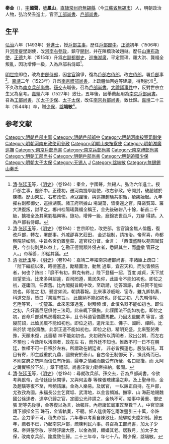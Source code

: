 {{Otheruses|秦金 (嘉靖進士)|other=同名的嘉靖二年[[進士|進士]]}}
{{明清人物信息框
| 姓名 = 秦金
| 原名 =
| 圖片名稱= 
| 圖片大小 =
| 圖片說明 = 
 |最高職務 = 太子太保工部尚書
| 國家 = 大明
| 爵位 =
| 籍貫 = [[南直隸|直隸]][[常州府|常州府]][[無錫縣|無錫縣]]
| 族裔 = 漢族
| 字號 = 字國聲，號鳳山
| 諡號 = 端敏
| 出生日期 = [[成化|成化]]三年（1467年）
| 出生地點 = 
| 逝世日期 = [[嘉靖|嘉靖]]二十三年（1544年）
| 逝世地點 = 
| 墓葬 =
| 配偶 =
| 親屬 =
| 出身 = *弘治六年癸丑科進士出身
| 經歷 = 
| 著作 =
}}
'''秦金'''（{{bd|1467年||1544年||Qin}}），[[表字|字]]'''國聲'''，[[號|號]]'''鳳山'''，[[南直隸|直隸]][[常州府|常州府]][[無錫縣|無錫縣]]（今[[江蘇省|江蘇省]][[無錫市|無錫市]]）人，明朝政治人物，弘治癸丑進士，官至[[明朝工部尚書|工部尚書]]、[[明朝戶部尚書|戶部尚書]]。

== 生平 ==
[[弘治|弘治]]六年（1493年）登[[進士|進士]]，授[[戶部|戶部]][[主事|主事]]，歷任[[戶部|戶部]][[郎中|郎中]]。[[正德_(明朝)|正德]]初年（1506年）升[[河南|河南]][[提學|提學]]副使，改[[河南|河南]][[右參政|右參政]]，鎮守[[開封|開封]]，并在陳橋攻破趙鐩。歷任[[山東|山東]][[布政使|布政使]]，[[正德_(明朝)|正德]]九年（1515年）升爲[[右副都御史|右副都御史]]，[[巡撫|巡撫]][[湖廣|湖廣]]，平定賀璋、羅大洪、龔福全叛亂，因功增俸一級，入為[[戶部右侍郎|戶部右侍郎]]<ref>[[清|清]]·[[张廷玉|张廷玉]]等，《[[明史|明史]]》（卷194）：秦金，字國聲，無錫人。弘治六年進士。授戶部主事，歷郎中。正德初，遷河南提學副使，改右參政。守開封，破趙鐩於陳橋。歷山東左、右布政使。承寇躪後，與巡撫趙璜共拊循，瘡痍始起。九年擢右副都御史，巡撫湖廣。諸王府所據山 場湖蕩，皆奏還之官。降盜賀璋、羅大洪復叛，討平之。郴州桂陽瑤龔福全稱王，金先後破砦八十餘，斬首二千級，擒福全及其黨劉福興等。錄功，增俸一級，廕錦衣世百戶，力辭 得請。入為戶部右侍郎。</ref>。

[[明世宗|明世宗]]即位，改為[[吏部侍郎|吏部侍郎]]，因[[言官|言官]]論爭，復為[[戶部右侍郎|戶部右侍郎]]，改[[左侍郎|左侍郎]]，署[[戶部|戶部]]事<ref>[[清|清]]·[[张廷玉|张廷玉]]等，《[[明史|明史]]》（卷194）：世宗即位，改吏部。言官論金無人倫鑑，復改戶部，轉左，署部事。外戚邵喜乞莊田， 金述祖制，請按治。帝宥喜，命都察院禁如制。中旨各宮仍置皇莊，遣官校分督。金言： 「西漢盛時以苑囿賦貧民，今奈何剝民以益上。乞勘正德間額外侵占者，悉歸其主，而盡撤 管莊之人。」帝稱善，即從其議。</ref>。[[嘉靖|嘉靖]]二年（1523年）升爲[[南京禮部尚書|南京禮部尚書]]，上疏體恤百姓等建議，得到批准<ref>[[清|清]]·[[张廷玉|张廷玉]]等，《[[明史|明史]]》（卷194）：嘉靖二年擢南京禮部尚書，率諸臣上疏曰：「陛下繼統以來，昭德塞違，勵精圖治，動無 過舉，宜召天和，而災眚頻告者，何也？詩曰：『靡不有初，鮮克有終。』陛下登極一詔，百度 咸貞，天下拭目望至治。比來多與詔違，百司罔遵，萬民失仰，此詔令不能如初也。即位之 初，逐庸回，任耆舊。比內閣擬旨輒中改，至疏請，徒答溫語，此任賢不能如初也。即位之 初，聽言如流，朝請暮報。比來事涉戚畹、宦寺，雖九卿執奏，科道交章，皆曰『業經有旨』， 此聽納不能如初也。即位之初，凡先朝傳陞、乞陞等官，一切釐革。此來恩澤過濫，封拜頻 煩，此慎名器不能如初也。即位之初，凡奸黨巨惡俱付三法司。此來輒下鎮撫，此謹國法不能如初也。即位之初，首命戶部減馬房糧芻之半，且令科道官備覈馬數。乃因太監閻洪 等言，遂寢前詔，此恤民瘼不能如初也。即位之初，遣斥法王、佛子、國師、禪師。比來於禁 地設齋醮，此崇正道不能如初也。即位之初，精明充盛。比來聖躬弗豫，天顏未復，此嗇精 神不能如初也。夫初政所以清明者，政出公朝，而左右不預也；今政所以淆溷者，政在左 右，而外廷不知也。惟政不可一日不在朝廷，惟權不可一日移於左右。所謂政在朝廷者， 非必皆獨運也。股肱有託，耳目有寄，即主威重於九鼎，國勢安於泰山。自古帝王制御天 下，操此術而已。不則宮府之勢隔而信任有所偏，婦寺之情親而聽受有所蔽，名曰總攬，而 太阿之鐏實移於下矣。」章下禮部，尚書汪俊力勸帝採納，報聞。</ref>。不久改為[[南京兵部尚書|南京兵部尚書]]。[[孫交|孫交]]去職後，召為[[戶部尚書|戶部尚書]]。[[大禮議事件|大禮議事件]]中，反對世宗立生父為皇考。[[嘉靖|嘉靖]]六年（1527年）致仕，五年後，因舉薦起用為[[南京戶部尚書|南京戶部尚書]]。召為[[工部尚書|工部尚書]]，加[[太子少保|太子少保]]、[[太子太保|太子太保]]，改任[[南京兵部尚書|南京兵部尚書]]，致仕歸。[[嘉靖|嘉靖]]二十三年（1544年）卒，贈[[少保|少保]]，[[諡|諡]]'''端敏'''<ref>[[清|清]]·[[张廷玉|张廷玉]]等，《[[明史|明史]]》（卷194）：尋就改兵部。孫交去，召為戶部尚書。帝欲考興獻帝，金偕廷臣伏闕爭，又與何孟春 等條張璁建議之非。及上聖母冊，金及趙璜等復不至，帝頻詰讓。金為人樂易。及居官， 一以廉正自持。在戶部，尤孜孜為國。永福長公主乞寶坻、武清地，以金言頗減。撫寧、山 海莊地賜魏國公徐達者，達卒仍歸之官，定國公光祚請之，金執不可。給事中黃重、御史張 珩等先後爭，金等復以為言，始報許。內府諸監局軍匠至數千人，中官梁諫請下部採金玉 珠石，金皆執奏，不聽。奸人逯俊等乞兩淮鹽引三十萬，帝許之。金力爭不可，積失帝旨。六年春以考察自陳致仕，馳驛給夫廩如制。歸五年，薦者不已，乃起南京戶部，疏陳利民六事。尋召為工部尚書，加太子少保。帝與張孚敬、李時評諸大臣，以金為賢，頗嫌其老。居數月，加太子太保，改南京兵部。踰歲致仕歸。二十三年卒，年七十八。贈少保，諡端敏。</ref>。

==参考文献==
{{reflist}}

{{start box}}
{{s-off}}
{{succession box|[[孫交|孫交]]|[[鄒文盛|鄒文盛]]|[[明朝戶部尚書|明朝戶部尚書]]|1523年-1527年}}
{{succession box|[[聶賢|聶賢]]|[[林庭㭿|林庭㭿]]|[[明朝工部尚書|明朝工部尚書]]|1532年-1535年}}
{{end box}}
{{弘治六年癸丑科殿試金榜}}
{{左順門事件}}
{{DEFAULTSORT:Qin秦}}
[[Category:明朝戶部主事|Category:明朝戶部主事]]
[[Category:明朝戶部郎中|Category:明朝戶部郎中]]
[[Category:明朝河南按察司副使|Category:明朝河南按察司副使]]
[[Category:明朝河南布政使司參政|Category:明朝河南布政使司參政]]
[[Category:明朝山東按察使|Category:明朝山東按察使]]
[[Category:明朝湖廣巡撫|Category:明朝湖廣巡撫]]
[[Category:南京戶部尚書|Category:南京戶部尚書]]
[[Category:南京兵部尚書|Category:南京兵部尚書]]
[[Category:南京禮部尚書|Category:南京禮部尚書]]
[[Category:明朝工部尚书|Category:明朝工部尚书]]
[[Category:明朝戶部尚書|Category:明朝戶部尚書]]
[[Category:明朝追赠少保|Category:明朝追赠少保]]
[[Category:明朝太子太保|Category:明朝太子太保]]
[[Category:无锡人|Category:无锡人]]
[[Category:秦姓|J]]
[[Category:諡端敏|Category:諡端敏]]
[[Category:無錫錫山秦氏|Category:無錫錫山秦氏]]